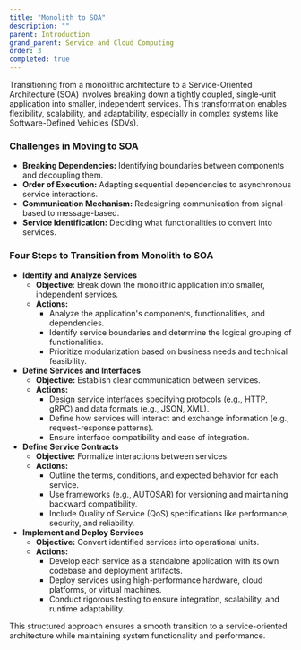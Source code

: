 ```yaml
---
title: "Monolith to SOA"
description: ""
parent: Introduction
grand_parent: Service and Cloud Computing
order: 3
completed: true
---
```


Transitioning from a monolithic architecture to a Service-Oriented Architecture (SOA) involves breaking down a tightly coupled, single-unit application into smaller, independent services. This transformation enables flexibility, scalability, and adaptability, especially in complex systems like Software-Defined Vehicles (SDVs).

### Challenges in Moving to SOA
* **Breaking Dependencies:** Identifying boundaries between components and decoupling them.
* **Order of Execution:** Adapting sequential dependencies to asynchronous service interactions.
* **Communication Mechanism:** Redesigning communication from signal-based to message-based.
* **Service Identification:** Deciding what functionalities to convert into services.

### Four Steps to Transition from Monolith to SOA
* **Identify and Analyze Services**
    * **Objective**: Break down the monolithic application into smaller, independent services.
    * **Actions:**
        * Analyze the application's components, functionalities, and dependencies.
        * Identify service boundaries and determine the logical grouping of functionalities.
        * Prioritize modularization based on business needs and technical feasibility.
* **Define Services and Interfaces**
    * **Objective:** Establish clear communication between services.
    * **Actions:**
        * Design service interfaces specifying protocols (e.g., HTTP, gRPC) and data formats (e.g., JSON, XML).
        * Define how services will interact and exchange information (e.g., request-response patterns).
        * Ensure interface compatibility and ease of integration.
* **Define Service Contracts**
    * **Objective:** Formalize interactions between services.
    * **Actions:**
        * Outline the terms, conditions, and expected behavior for each service.
        * Use frameworks (e.g., AUTOSAR) for versioning and maintaining backward compatibility.
        * Include Quality of Service (QoS) specifications like performance, security, and reliability.
* **Implement and Deploy Services**
    * **Objective:** Convert identified services into operational units.
    * **Actions:**
        * Develop each service as a standalone application with its own codebase and deployment artifacts.
        * Deploy services using high-performance hardware, cloud platforms, or virtual machines.
        * Conduct rigorous testing to ensure integration, scalability, and runtime adaptability.

This structured approach ensures a smooth transition to a service-oriented architecture while maintaining system functionality and performance.